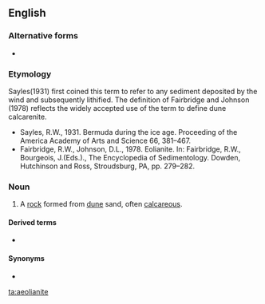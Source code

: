 ==English==

===Alternative forms===
* {{l|en|eolianite}}

===Etymology===
{{suffix|aeolian|ite|lang=en}}
{{rel-top|notes on coinage}}
Sayles(1931) first coined this term to refer to any sediment deposited by the wind and subsequently lithified. The definition of Fairbridge and Johnson (1978) reflects the widely accepted use of the term to define dune calcarenite.
* Sayles, R.W., 1931. Bermuda during the ice age. Proceeding of the America Academy of Arts and Science 66, 381–467.
* Fairbridge, R.W., Johnson, D.L., 1978. Eolianite. In: Fairbridge, R.W., Bourgeois, J.(Eds.)., The Encyclopedia of Sedimentology. Dowden, Hutchinson and Ross, Stroudsburg, PA, pp. 279–282.
{{rel-bottom}}

===Noun===
{{en-noun}}

# {{label|en|geology}} A [[rock]] formed from [[dune]] sand, often [[calcareous]].

====Derived terms====
* {{l|en|aeolianitic}}

====Synonyms====
* {{l|en|dune-rock}}

[[ta:aeolianite]]